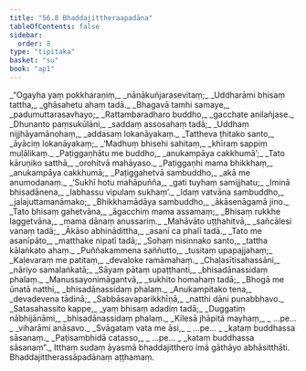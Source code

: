 ```yaml
---
title: "56.8 Bhaddajittheraapadāna"
tableOfContents: false
sidebar:
  order: 8
type: "tipitaka"
basket: "su"
book: "ap1"
---
```



<DynamicBreadcrumb />

<Division number="98" book="ap1" bookNo="20" page="437">

<Paragraph number="7782" type="verses" book="ap1">
_“Ogayha yaṃ pokkharaṇiṃ,_  
_nānākuñjarasevitaṃ;_  
_Uddharāmi bhisaṃ tattha,_  
_ghāsahetu ahaṃ tadā._  

</Paragraph>

</Division>
<Division number="99" book="ap1" bookNo="20" page="437">

<Paragraph number="7783" type="verses" book="ap1">
_Bhagavā tamhi samaye,_  
_padumuttarasavhayo;_  
_Rattambaradharo buddho,_  
_gacchate anilañjase._  

</Paragraph>

</Division>
<Division number="100" book="ap1" bookNo="20" page="437">

<Paragraph number="7784" type="verses" book="ap1">
_Dhunanto paṃsukūlāni,_  
_saddaṃ assosahaṃ tadā;_  
_Uddhaṃ nijjhāyamānohaṃ,_  
_addasaṃ lokanāyakaṃ._  

</Paragraph>

</Division>
<Division number="101" book="ap1" bookNo="20" page="437">

<Paragraph number="7785" type="verses" book="ap1">
_Tattheva ṭhitako santo,_  
_āyāciṃ lokanāyakaṃ;_  
_‘Madhuṃ bhisehi sahitaṃ,_  
_khīraṃ sappiṃ muḷālikaṃ._  

</Paragraph>

</Division>
<Division number="102" book="ap1" bookNo="20" page="437">

<Paragraph number="7786" type="verses" book="ap1">
_Paṭiggaṇhātu me buddho,_  
_anukampāya cakkhumā’;_  
_Tato kāruṇiko satthā,_  
_orohitvā mahāyaso._  

</Paragraph>

</Division>
<Division number="103" book="ap1" bookNo="20" page="437">

<Paragraph number="7787" type="verses" book="ap1">
_Paṭiggaṇhi mama bhikkhaṃ,_  
_anukampāya cakkhumā;_  
_Paṭiggahetvā sambuddho,_  
_akā me anumodanaṃ._  

</Paragraph>

</Division>
<Division number="104" book="ap1" bookNo="20" page="437">

<Paragraph number="7788" type="verses" book="ap1">
_‘Sukhī hotu mahāpuñña,_  
_gati tuyhaṃ samijjhatu;_  
_Iminā bhisadānena,_  
_labhassu vipulaṃ sukhaṃ’._  

</Paragraph>

</Division>
<Division number="105" book="ap1" bookNo="20" page="437">

<Paragraph number="7789" type="verses" book="ap1">
_Idaṃ vatvāna sambuddho,_  
_jalajuttamanāmako;_  
_Bhikkhamādāya sambuddho,_  
_ākāsenāgamā jino._  

</Paragraph>

</Division>
<Division number="106" book="ap1" bookNo="20" page="437">

<Paragraph number="7790" type="verses" book="ap1">
_Tato bhisaṃ gahetvāna,_  
_āgacchiṃ mama assamaṃ;_  
_Bhisaṃ rukkhe laggetvāna,_  
_mama dānaṃ anussariṃ._  

</Paragraph>

</Division>
<Division number="107" book="ap1" bookNo="20" page="438">

<Paragraph number="7791" type="verses" book="ap1">
_Mahāvāto uṭṭhahitvā,_  
_sañcālesi vanaṃ tadā;_  
_Ākāso abhinādittha,_  
_asanī ca phalī tadā._  

</Paragraph>

</Division>
<Division number="108" book="ap1" bookNo="20" page="438">

<Paragraph number="7792" type="verses" book="ap1">
_Tato me asanīpāto,_  
_matthake nipatī tadā;_  
_Sohaṃ nisinnako santo,_  
_tattha kālaṅkato ahaṃ._  

</Paragraph>

</Division>
<Division number="109" book="ap1" bookNo="20" page="438">

<Paragraph number="7793" type="verses" book="ap1">
_Puññakammena saññutto,_  
_tusitaṃ upapajjahaṃ;_  
_Kaḷevaraṃ me patitaṃ,_  
_devaloke ramāmahaṃ._  

</Paragraph>

</Division>
<Division number="110" book="ap1" bookNo="20" page="438">

<Paragraph number="7794" type="verses" book="ap1">
_Chaḷasītisahassāni,_  
_nāriyo samalaṅkatā;_  
_Sāyaṃ pātaṃ upaṭṭhanti,_  
_bhisadānassidaṃ phalaṃ._  

</Paragraph>

</Division>
<Division number="111" book="ap1" bookNo="20" page="438">

<Paragraph number="7795" type="verses" book="ap1">
_Manussayonimāgantvā,_  
_sukhito homahaṃ tadā;_  
_Bhogā me ūnatā natthi,_  
_bhisadānassidaṃ phalaṃ._  

</Paragraph>

</Division>
<Division number="112" book="ap1" bookNo="20" page="438">

<Paragraph number="7796" type="verses" book="ap1">
_Anukampitako tena,_  
_devadevena tādinā;_  
_Sabbāsavaparikkhīṇā,_  
_natthi dāni punabbhavo._  

</Paragraph>

</Division>
<Division number="113" book="ap1" bookNo="20" page="438">

<Paragraph number="7797" type="verses" book="ap1">
_Satasahassito kappe,_  
_yaṃ bhisaṃ adadiṃ tadā;_  
_Duggatiṃ nābhijānāmi,_  
_bhisadānassidaṃ phalaṃ._  

</Paragraph>

</Division>
<Division number="114" book="ap1" bookNo="20" page="438">

<Paragraph number="7798" type="verses" book="ap1">
_Kilesā jhāpitā mayhaṃ,_  
_ …pe… _  
_viharāmi anāsavo._  

</Paragraph>

</Division>
<Division number="115" book="ap1" bookNo="20" page="438">

<Paragraph number="7799" type="verses" book="ap1">
_Svāgataṃ vata me āsi,_  
_ …pe… _  
_kataṃ buddhassa sāsanaṃ._  

</Paragraph>

</Division>
<Division number="116" book="ap1" bookNo="20" page="438">

<Paragraph number="7800" type="verses" book="ap1">
_Paṭisambhidā catasso,_  
_ …pe… _  
_kataṃ buddhassa sāsanaṃ”._  

</Paragraph>

<Paragraph number="7801" book="ap1">
Itthaṃ sudaṃ āyasmā bhaddajitthero imā gāthāyo abhāsitthāti.

</Paragraph>
</Division>

<Paragraph number="7802" type="center" book="ap1">
Bhaddajittherassāpadānaṃ aṭṭhamaṃ.
</Paragraph>